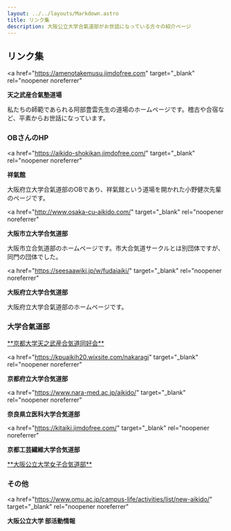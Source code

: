 ```yaml
---
layout: ../../layouts/Markdown.astro
title: リンク集
description: 大阪公立大学合氣道部がお世話になっている方々の紹介ページ
---
```


## リンク集

<a
  href="https://amenotakemusu.jimdofree.com"
  target="_blank"
  rel="noopener noreferrer"
>
  **天之武産合氣塾道場**
</a>

私たちの師範であられる阿部豊雲先生の道場のホームページです。稽古や合宿など、平素からお世話になっています。

### **OBさんのHP**

<a
  href="https://aikido-shokikan.jimdofree.com/"
  target="_blank"
  rel="noopener noreferrer"
>
  **祥氣館**
</a>

大阪府立大学合氣道部のOBであり、祥氣館という道場を開かれた小野健次先輩のページです。

<a
  href="http://www.osaka-cu-aikido.com/"
  target="_blank"
  rel="noopener noreferrer"
>
  **大阪市立大学合気道部**
</a>

大阪市立合気道部のホームページです。市大合気道サークルとは別団体ですが、同門の団体でした。

<a
  href="https://seesaawiki.jp/w/fudaiaiki/"
  target="_blank"
  rel="noopener noreferrer"
>
  **大阪府立大学合気道部**
</a>

大阪府立大学合氣道部のホームページです。

### **大学合氣道部**

<a href="http://www.aitu-shin.net/" target="_blank" rel="noopener noreferrer">
  **京都大学天之武産合気道同好会**
</a>

<a
  href="https://kpuaikih20.wixsite.com/nakaragi"
  target="_blank"
  rel="noopener noreferrer"
>
  **京都府立大学合気道部**
</a>

<a
  href="https://www.nara-med.ac.jp/aikido/"
  target="_blank"
  rel="noopener noreferrer"
>
  **奈良県立医科大学合気道部**
</a>

<a
  href="https://kitaiki.jimdofree.com/"
  target="_blank"
  rel="noopener noreferrer"
>
  **京都工芸繊維大学合気道部**
</a>

<a href="https://x.com/joshiaiki" target="_blank" rel="noopener noreferrer">
  **大阪公立大学女子合気道部**
</a>

### その他

<a
  href="https://www.omu.ac.jp/campus-life/activities/list/new-aikido/"
  target="_blank"
  rel="noopener noreferrer"
>
  **大阪公立大学 部活動情報**
</a>
